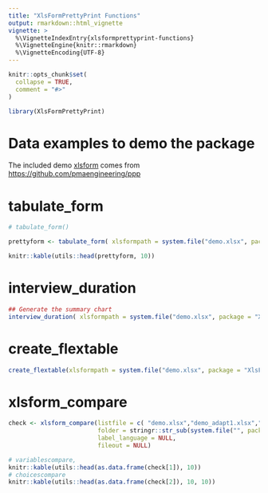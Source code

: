 ```yaml
---
title: "XlsFormPrettyPrint Functions"
output: rmarkdown::html_vignette
vignette: >
  %\VignetteIndexEntry{xlsformprettyprint-functions}
  %\VignetteEngine{knitr::rmarkdown}
  %\VignetteEncoding{UTF-8}
---
```


```r
knitr::opts_chunk$set(
  collapse = TRUE,
  comment = "#>"
)
```

```r
library(XlsFormPrettyPrint)
```

<!-- WARNING - This vignette is generated by {fusen} from /dev/dev_doc_fusen.Rmd: do not edit by hand -->

# Data examples to demo the package

<!-- 
 Store your dataset in a directory named "inst/" at the root of your project.
 Use it for your tests in this Rmd thanks to `pkgload::load_all()` to make it available
and `system.file()` to read it in your examples.
-->

The included demo [xlsform](https://github.com/Edouard-Legoupil/XlsFormPrettyPrint/blob/master/inst/demo.xlsx?raw=true) comes from [https://github.com/pmaengineering/ppp](https://github.com/pmaengineering/ppp)


# tabulate_form

```r
# tabulate_form()

prettyform <- tabulate_form( xlsformpath = system.file("demo.xlsx", package = "XlsFormPrettyPrint") )

knitr::kable(utils::head(prettyform, 10))

```

# interview_duration

```r
## Generate the summary chart
interview_duration( xlsformpath = system.file("demo.xlsx", package = "XlsFormPrettyPrint"), label_language = NULL )


```

# create_flextable

```r
create_flextable(xlsformpath = system.file("demo.xlsx", package = "XlsFormPrettyPrint"), label_language = NULL )
```

# xlsform_compare

```r

check <- xlsform_compare(listfile = c( "demo.xlsx","demo_adapt1.xlsx","demo_adapt2.xlsx"),  
                         folder = stringr::str_sub(system.file("", package = "XlsFormPrettyPrint"), end = -1) ,                    
                         label_language = NULL,
                         fileout = NULL)

# variablescompare,
knitr::kable(utils::head(as.data.frame(check[1]), 10))
# choicescompare
knitr::kable(utils::head(as.data.frame(check[2]), 10, 10))

```

